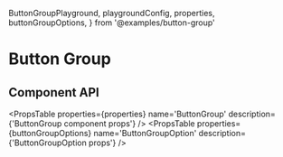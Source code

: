   ButtonGroupPlayground,
  playgroundConfig,
  properties,
  buttonGroupOptions,
} from '@examples/button-group'

# Button Group

<ButtonGroupPlayground />

## Component API

<PropsTable properties={properties} name='ButtonGroup' description={'ButtonGroup component props'} />
<PropsTable properties={buttonGroupOptions} name='ButtonGroupOption' description={'ButtonGroupOption props'} />
